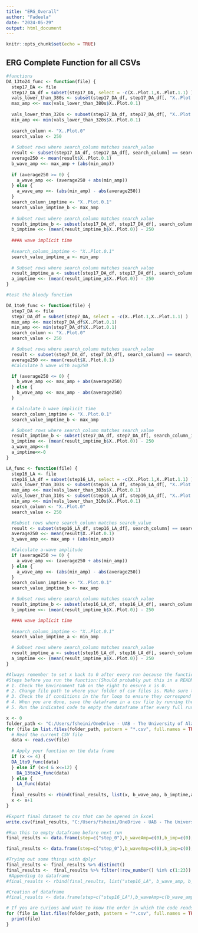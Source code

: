 ---
title: "ERG_Overall"
author: "Fadeela"
date: "2024-05-29"
output: html_document
---

```{r setup, include=FALSE}
knitr::opts_chunk$set(echo = TRUE)
```

## ERG Complete Function for all CSVs

```{r}
#functions
DA_13to24_func <- function(file) {
  step17_DA <- file
  step17_DA_df = subset(step17_DA, select = -c(X..Plot.1,X..Plot.1.1) )
  vals_lower_than_380s <- subset(step17_DA_df, step17_DA_df[, "X..Plot.0"] < 380)
  max_amp <<- max(vals_lower_than_380s$X..Plot.0.1)
  
  vals_lower_than_320s <- subset(step17_DA_df, step17_DA_df[, "X..Plot.0"] < 320)
  min_amp <<- min(vals_lower_than_320s$X..Plot.0.1)
  
  search_column <- "X..Plot.0"
  search_value <- 250
  
  # Subset rows where search_column matches search_value
  result <- subset(step17_DA_df, step17_DA_df[, search_column] == search_value)
  average250 <- mean(result$X..Plot.0.1)
  b_wave_amp <<- max_amp + (abs(min_amp)) 
  
  if (average250 >= 0) {
    a_wave_amp <<- (average250 + abs(min_amp))
  } else {
    a_wave_amp <<- (abs(min_amp) - abs(average250))
  }
  search_column_imptime <- "X..Plot.0.1"
  search_value_imptime_b <- max_amp
  
  # Subset rows where search_column matches search_value
  result_imptime_b <- subset(step17_DA_df, step17_DA_df[, search_column_imptime] == search_value_imptime_b)
  b_imptime <<- (mean(result_imptime_b$X..Plot.0)) - 250
  
  ###A wave implicit time
  
  #search_column_imptime <- "X..Plot.0.1"
  search_value_imptime_a <- min_amp
  
  # Subset rows where search_column matches search_value
  result_imptime_a <- subset(step17_DA_df, step17_DA_df[, search_column_imptime] == search_value_imptime_a)
  a_imptime <<- (mean(result_imptime_a$X..Plot.0)) - 250
}

#test the bloody function

DA_1to9_func <- function(file) {
  step7_DA <- file
  step7_DA_df = subset(step7_DA, select = -c(X..Plot.1,X..Plot.1.1) )
  max_amp <<- max(step7_DA_df$X..Plot.0.1)
  min_amp <<- min(step7_DA_df$X..Plot.0.1)
  search_column <- "X..Plot.0"
  search_value <- 250

  # Subset rows where search_column matches search_value
  result <- subset(step7_DA_df, step7_DA_df[, search_column] == search_value)
  average250 <<- mean(result$X..Plot.0.1)
  #Calculate b wave with avg250

  if (average250 <= 0) {
    b_wave_amp <<- max_amp + abs(average250)
  } else {
    b_wave_amp <<- max_amp - abs(average250)
  }

  # Calculate b wave implicit time
  search_column_imptime <- "X..Plot.0.1"
  search_value_imptime_b <- max_amp

  # Subset rows where search_column matches search_value
  result_imptime_b <- subset(step7_DA_df, step7_DA_df[, search_column_imptime] == search_value_imptime_b)
  b_imptime <<- (mean(result_imptime_b$X..Plot.0)) - 250
  a_wave_amp<<-0
  a_imptime<<-0
}

LA_func <- function(file) {
  step16_LA <- file
  step16_LA_df = subset(step16_LA, select = -c(X..Plot.1,X..Plot.1.1) )
  vals_lower_than_303s <- subset(step16_LA_df, step16_LA_df[, "X..Plot.0"] <= 303)
  max_amp <<- max(vals_lower_than_303s$X..Plot.0.1)
  vals_lower_than_310s <- subset(step16_LA_df, step16_LA_df[, "X..Plot.0"] < 310)
  min_amp <<- min(vals_lower_than_310s$X..Plot.0.1)
  search_column <- "X..Plot.0"
  search_value <- 250

  #Subset rows where search_column matches search_value
  result <- subset(step16_LA_df, step16_LA_df[, search_column] == search_value)
  average250 <<- mean(result$X..Plot.0.1)
  b_wave_amp <<- max_amp + (abs(min_amp))

  #Calculate a-wave amplitude
  if (average250 >= 0) {
    a_wave_amp <<- (average250 + abs(min_amp))
  } else {
    a_wave_amp <<- (abs(min_amp) - abs(average250))
  }
  search_column_imptime <- "X..Plot.0.1"
  search_value_imptime_b <- max_amp

  # Subset rows where search_column matches search_value
  result_imptime_b <- subset(step16_LA_df, step16_LA_df[, search_column_imptime] ==   search_value_imptime_b)
  b_imptime <<- (mean(result_imptime_b$X..Plot.0)) - 250

  ###A wave implicit time
  
  #search_column_imptime <- "X..Plot.0.1"
  search_value_imptime_a <- min_amp

  # Subset rows where search_column matches search_value
  result_imptime_a <- subset(step16_LA_df, step16_LA_df[, search_column_imptime] ==   search_value_imptime_a & step16_LA_df[,"X..Plot.0"]<320)
  a_imptime <<- (mean(result_imptime_a$X..Plot.0)) - 250
}

```

```{r}
#Always remember to set x back to 0 after every run because the function it runs on the dataset depends on it.
#Steps before you run the function:(Should probably put this in a README file)
# 1. Check the Environment tab on the right to ensure x is 0.
# 2. Change file path to where your folder of csv files is. Make sure they are in alphabetical order. I recommend using A,B,C... to name the files so that step1 is A, Step3 is B and so on and forth.
# 3. Check the if conditions in the for loop to ensure they correspond to the order in which you performed your ERGs. x is the run number, that's why it starts from 0, so if you only performed steps 1,3,5,9, as opposed to steps 1,3,5,7,9, your condition for the first if condition will be x<=3 because that's where your first stage without a waves ends.
# 4. When you are done, save the dataframe in a csv file by running the function below the for loop.(check the path you are storing the file in and update the name of the file for each run)
# 5. Run the indicated code to empty the dataframe after every full run 
```

```{r}

x <- 0
folder_path <- "C:/Users/fsheini/OneDrive - UAB - The University of Alabama at Birmingham/Desktop/ERG_Data/Mouse_5_061224"
for (file in list.files(folder_path, pattern = "*.csv", full.names = TRUE)) {
  # Read the current CSV file
  data <- read.csv(file)
  
  # Apply your function on the data frame
  if (x <= 4) {
  DA_1to9_func(data)
  } else if (x>4 & x<=12) {
    DA_13to24_func(data)
  } else {
    LA_func(data)
  }
  final_results <- rbind(final_results, list(x, b_wave_amp, b_imptime,a_wave_amp,a_imptime))
  x <- x+1
}

#Export final dataset to csv that can be opened in Excel
write.csv(final_results, "C:/Users/fsheini/OneDrive - UAB - The University of Alabama at Birmingham/Desktop/ERG_R_Output/Mouse5_061224.csv", row.names=FALSE)

#Run this to empty dataframe before next run
final_results <- data.frame(step=c("step_0"),b_waveAmp=c(0),b_imp=c(0),a_waveAmp=c(0),a_imp=c(0))

```

```{r}
final_results <- data.frame(step=c("step_0"),b_waveAmp=c(0),b_imp=c(0),a_waveAmp=c(0),a_imp=c(0))

#Trying out some things with dplyr
final_results <- final_results %>% distinct()
final_results <-  final_results %>% filter(!row_number() %in% c(1:23))
 #Appending to dataframe
#final_results <- rbind(final_results, list("step16_LA", b_wave_amp, b_imptime,a_wave_amp,a_imptime))

#Creation of dataframe
#final_results <- data.frame(step=c("step16_LA"),b_waveAmp=c(b_wave_amp),b_imp=c(b_imptime),a_waveAmp=c(a_wave_amp),a_imp=c(a_imptime))

# If you are curious and want to know the order in which the code reads the files from the folder, just put your folder path in here and try it out!
for (file in list.files(folder_path, pattern = "*.csv", full.names = TRUE))  {
  print(file)
}

```
